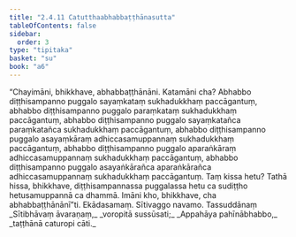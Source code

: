 ```yaml
---
title: "2.4.11 Catutthaabhabbaṭṭhānasutta"
tableOfContents: false
sidebar:
  order: 3
type: "tipitaka"
basket: "su"
book: "a6"
---
```



<DynamicBreadcrumb />

<Division number="95" book="a6" bookNo="16" page="383">

<Paragraph number="709" book="a6">
“Chayimāni, bhikkhave, abhabbaṭṭhānāni. Katamāni cha? Abhabbo diṭṭhisampanno puggalo sayaṃkataṃ sukhadukkhaṃ paccāgantuṃ, abhabbo diṭṭhisampanno puggalo paraṃkataṃ sukhadukkhaṃ paccāgantuṃ, abhabbo diṭṭhisampanno puggalo sayaṃkatañca paraṃkatañca sukhadukkhaṃ paccāgantuṃ, abhabbo diṭṭhisampanno puggalo asayaṃkāraṃ adhiccasamuppannaṃ sukhadukkhaṃ paccāgantuṃ, abhabbo diṭṭhisampanno puggalo aparaṅkāraṃ adhiccasamuppannaṃ sukhadukkhaṃ paccāgantuṃ, abhabbo diṭṭhisampanno puggalo asayaṅkārañca aparaṅkārañca adhiccasamuppannaṃ sukhadukkhaṃ paccāgantuṃ. Taṃ kissa hetu? Tathā hissa, bhikkhave, diṭṭhisampannassa puggalassa hetu ca sudiṭṭho hetusamuppannā ca dhammā. Imāni kho, bhikkhave, cha abhabbaṭṭhānānī”ti.

</Paragraph>
</Division>

<Paragraph number="710" type="center" book="a6">
Ekādasamaṃ.



</Paragraph>

<Paragraph number="711" type="center" book="a6">
Sītivaggo navamo.



</Paragraph>

<Paragraph number="712" type="center" book="a6">
Tassuddānaṃ


</Paragraph>

<Paragraph number="713" type="verses" book="a6">
_Sītibhāvaṃ āvaraṇaṃ,_  
_voropitā sussūsati;_  
_Appahāya pahīnābhabbo,_  
_taṭṭhānā caturopi cāti._
</Paragraph>